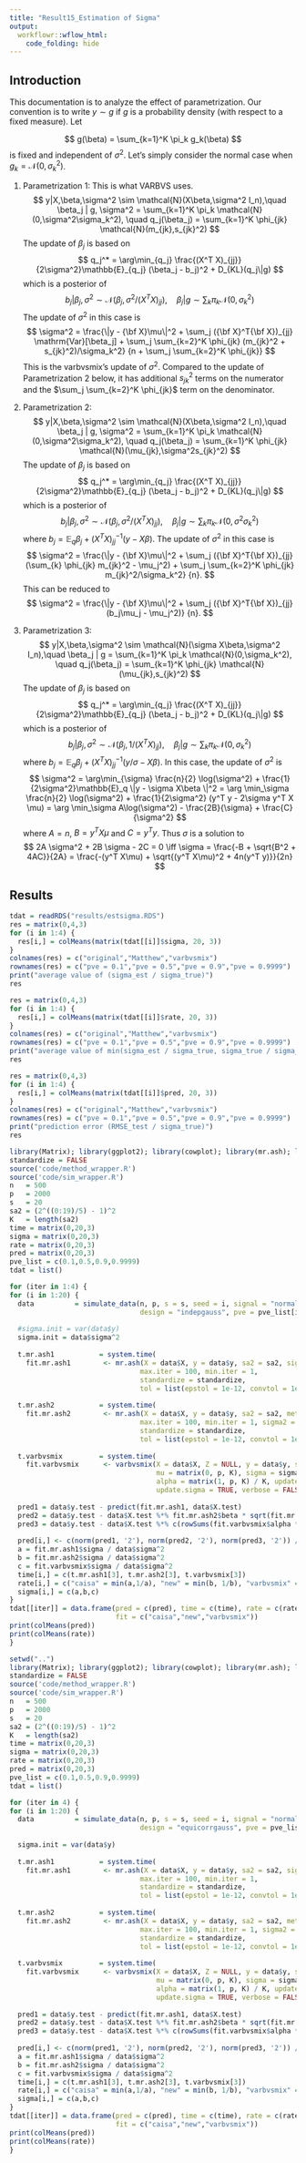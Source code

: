 ```yaml
---
title: "Result15_Estimation of Sigma"
output:
  workflowr::wflow_html:
    code_folding: hide
---
```


## Introduction

This documentation is to analyze the effect of parametrization. Our convention is to write $y\sim g$ if $g$ is a probability density (with respect to a fixed measure). Let

$$
g(\beta) = \sum_{k=1}^K \pi_k g_k(\beta)
$$
is fixed and independent of $\sigma^2$. Let's simply consider the normal case when $g_k = \mathcal{N}(0,\sigma_k^2)$.

(1) Parametrization 1: This is what VARBVS uses.
$$
y|X,\beta,\sigma^2 \sim \mathcal{N}(X\beta,\sigma^2 I_n),\quad \beta_j | g, \sigma^2 = \sum_{k=1}^K \pi_k \mathcal{N}(0,\sigma^2\sigma_k^2),  \quad q_j(\beta_j) = \sum_{k=1}^K \phi_{jk} \mathcal{N}(m_{jk},s_{jk}^2)
$$
The update of $\beta_j$ is based on
$$
q_j^* = \arg\min_{q_j} \frac{(X^T X)_{jj}}{2\sigma^2}\mathbb{E}_{q_j} (\beta_j - b_j)^2 + D_{KL}(q_j\|g)
$$
which is a posterior of
$$
b_j|\beta_j,\sigma^2 \sim \mathcal{N}(\beta_j,\sigma^2 / (X^T X)_{jj}),\quad \beta_j|g \sim \sum_k \pi_k \mathcal{N}(0,\sigma_k^2)
$$
The update of $\sigma^2$ in this case is 
$$
\sigma^2 =
\frac{\|y - {\bf X}\mu\|^2
      + \sum_j ({\bf X}^T{\bf X})_{jj} \mathrm{Var}[\beta_j]
      + \sum_j \sum_{k=2}^K \phi_{jk} (m_{jk}^2 + s_{jk}^2)/\sigma_k^2}
     {n + \sum_j \sum_{k=2}^K \phi_{jk}}
$$
This is the varbvsmix's update of $\sigma^2$. Compared to the update of Parametrization 2 below, it has additional $s_{jk}^2$ terms on the numerator and the $\sum_j \sum_{k=2}^K \phi_{jk}$ term on the denominator.

(2) Parametrization 2:
$$
y|X,\beta,\sigma^2 \sim \mathcal{N}(X\beta,\sigma^2 I_n),\quad \beta_j | g, \sigma^2 = \sum_{k=1}^K \pi_k \mathcal{N}(0,\sigma^2\sigma_k^2), \quad q_j(\beta_j) = \sum_{k=1}^K \phi_{jk} \mathcal{N}(\mu_{jk},\sigma^2s_{jk}^2)
$$
The update of $\beta_j$ is based on
$$
q_j^* = \arg\min_{q_j} \frac{(X^T X)_{jj}}{2\sigma^2}\mathbb{E}_{q_j} (\beta_j - b_j)^2 + D_{KL}(q_j\|g)
$$
which is a posterior of
$$
b_j|\beta_j,\sigma^2 \sim \mathcal{N}(\beta_j,\sigma^2 / (X^T X)_{jj}),\quad \beta_j|g \sim \sum_k \pi_k \mathcal{N}(0,\sigma^2\sigma_k^2)
$$
where $b_j = \mathbb{E}_q \beta_j + (X^T X)_{jj}^{-1}(y - X\beta)$. The update of $\sigma^2$ in this case is 
$$
\sigma^2 =
\frac{\|y - {\bf X}\mu\|^2
      + \sum_j ({\bf X}^T{\bf X})_{jj} (\sum_{k} \phi_{jk} m_{jk}^2 - \mu_j^2)
      + \sum_j \sum_{k=2}^K \phi_{jk} m_{jk}^2/\sigma_k^2}
     {n}.
$$
This can be reduced to
$$
\sigma^2 =
\frac{\|y - {\bf X}\mu\|^2
      + \sum_j ({\bf X}^T{\bf X})_{jj} (b_j\mu_j - \mu_j^2)}
     {n}.
$$

(3) Parametrization 3:
$$
y|X,\beta,\sigma^2 \sim \mathcal{N}(\sigma X\beta,\sigma^2 I_n),\quad \beta_j | g = \sum_{k=1}^K \pi_k \mathcal{N}(0,\sigma_k^2), \quad q_j(\beta_j) = \sum_{k=1}^K \phi_{jk} \mathcal{N}(\mu_{jk},s_{jk}^2)
$$
The update of $\beta_j$ is based on
$$
q_j^* = \arg\min_{q_j} \frac{(X^T X)_{jj}}{2\sigma^2}\mathbb{E}_{q_j} (\beta_j - b_j)^2 + D_{KL}(q_j\|g)
$$
which is a posterior of
$$
b_j|\beta_j,\sigma^2 \sim \mathcal{N}(\beta_j,1 / (X^T X)_{jj}),\quad \beta_j|g \sim \sum_k \pi_k \mathcal{N}(0,\sigma_k^2)
$$
where $b_j = \mathbb{E}_q \beta_j + (X^T X)_{jj}^{-1}(y / \sigma - X\beta)$. In this case, the update of $\sigma^2$ is
$$
\sigma^2 = \arg\min_{\sigma} \frac{n}{2} \log(\sigma^2) + \frac{1}{2\sigma^2}\mathbb{E}_q \|y - \sigma X\beta \|^2 = \arg \min_\sigma \frac{n}{2} \log(\sigma^2) + \frac{1}{2\sigma^2} (y^T y - 2\sigma y^T X \mu) = \arg \min_\sigma A\log(\sigma^2) - \frac{2B}{\sigma} + \frac{C}{\sigma^2}
$$
where $A = n$, $B = y^T X\mu$ and $C = y^T y$. Thus $\sigma$ is a solution to
$$
2A \sigma^2 + 2B \sigma - 2C = 0 \iff \sigma = \frac{-B + \sqrt{B^2 + 4AC}}{2A} = \frac{-(y^T X\mu) + \sqrt{(y^T X\mu)^2 + 4n(y^T y)}}{2n}
$$

## Results

```r
tdat = readRDS("results/estsigma.RDS")
res = matrix(0,4,3)
for (i in 1:4) {
  res[i,] = colMeans(matrix(tdat[[i]]$sigma, 20, 3))
}
colnames(res) = c("original","Matthew","varbvsmix")
rownames(res) = c("pve = 0.1","pve = 0.5","pve = 0.9","pve = 0.9999")
print("average value of (sigma_est / sigma_true)")
res
```

```r
res = matrix(0,4,3)
for (i in 1:4) {
  res[i,] = colMeans(matrix(tdat[[i]]$rate, 20, 3))
}
colnames(res) = c("original","Matthew","varbvsmix")
rownames(res) = c("pve = 0.1","pve = 0.5","pve = 0.9","pve = 0.9999")
print("average value of min(sigma_est / sigma_true, sigma_true / sigma_est)")
res
```

```r
res = matrix(0,4,3)
for (i in 1:4) {
  res[i,] = colMeans(matrix(tdat[[i]]$pred, 20, 3))
}
colnames(res) = c("original","Matthew","varbvsmix")
rownames(res) = c("pve = 0.1","pve = 0.5","pve = 0.9","pve = 0.9999")
print("prediction error (RMSE_test / sigma_true)")
res
```

```r
library(Matrix); library(ggplot2); library(cowplot); library(mr.ash); library(varbvs)
standardize = FALSE
source('code/method_wrapper.R')
source('code/sim_wrapper.R')
n   = 500
p   = 2000
s   = 20
sa2 = (2^((0:19)/5) - 1)^2
K   = length(sa2)
time = matrix(0,20,3)
sigma = matrix(0,20,3)
rate = matrix(0,20,3)
pred = matrix(0,20,3)
pve_list = c(0.1,0.5,0.9,0.9999)
tdat = list()

for (iter in 1:4) {
for (i in 1:20) {
  data          = simulate_data(n, p, s = s, seed = i, signal = "normal",
                                design = "indepgauss", pve = pve_list[iter])
  
  #sigma.init = var(data$y)
  sigma.init = data$sigma^2
  
  t.mr.ash1           = system.time(
    fit.mr.ash1        <- mr.ash(X = data$X, y = data$y, sa2 = sa2, sigma2 = sigma.init,
                                max.iter = 100, min.iter = 1,
                                standardize = standardize,
                                tol = list(epstol = 1e-12, convtol = 1e-8)))
  
  t.mr.ash2           = system.time(
    fit.mr.ash2        <- mr.ash(X = data$X, y = data$y, sa2 = sa2, method = "em2",
                                max.iter = 100, min.iter = 1, sigma2 = sigma.init,
                                standardize = standardize,
                                tol = list(epstol = 1e-12, convtol = 1e-8)))
  
  t.varbvsmix         = system.time(
    fit.varbvsmix      <- varbvsmix(X = data$X, Z = NULL, y = data$y, sa = sa2,
                                    mu = matrix(0, p, K), sigma = sigma.init,
                                    alpha = matrix(1, p, K) / K, update.sa = FALSE,
                                    update.sigma = TRUE, verbose = FALSE))
  
  pred1 = data$y.test - predict(fit.mr.ash1, data$X.test)
  pred2 = data$y.test - data$X.test %*% fit.mr.ash2$beta * sqrt(fit.mr.ash2$sigma) - fit.mr.ash2$intercept
  pred3 = data$y.test - data$X.test %*% c(rowSums(fit.varbvsmix$alpha * fit.varbvsmix$mu)) - fit.varbvsmix$mu.cov
  
  pred[i,] <- c(norm(pred1, '2'), norm(pred2, '2'), norm(pred3, '2')) / sqrt(n) / data$sigma
  a = fit.mr.ash1$sigma / data$sigma^2
  b = fit.mr.ash2$sigma / data$sigma^2
  c = fit.varbvsmix$sigma / data$sigma^2
  time[i,] = c(t.mr.ash1[3], t.mr.ash2[3], t.varbvsmix[3])
  rate[i,] = c("caisa" = min(a,1/a), "new" = min(b, 1/b), "varbvsmix" = min(c, 1/c))
  sigma[i,] = c(a,b,c)
}
tdat[[iter]] = data.frame(pred = c(pred), time = c(time), rate = c(rate), sigma = c(sigma),
                          fit = c("caisa","new","varbvsmix"))
print(colMeans(pred))
print(colMeans(rate))
}
```

```r
setwd("..")
library(Matrix); library(ggplot2); library(cowplot); library(mr.ash); library(varbvs)
standardize = FALSE
source('code/method_wrapper.R')
source('code/sim_wrapper.R')
n   = 500
p   = 2000
s   = 20
sa2 = (2^((0:19)/5) - 1)^2
K   = length(sa2)
time = matrix(0,20,3)
sigma = matrix(0,20,3)
rate = matrix(0,20,3)
pred = matrix(0,20,3)
pve_list = c(0.1,0.5,0.9,0.9999)
tdat = list()

for (iter in 4) {
for (i in 1:20) {
  data          = simulate_data(n, p, s = s, seed = i, signal = "normal", rho = 0,
                                design = "equicorrgauss", pve = pve_list[iter])
  
  sigma.init = var(data$y)
  
  t.mr.ash1           = system.time(
    fit.mr.ash1        <- mr.ash(X = data$X, y = data$y, sa2 = sa2, sigma2 = sigma.init,
                                max.iter = 100, min.iter = 1,
                                standardize = standardize,
                                tol = list(epstol = 1e-12, convtol = 1e-8)))
  
  t.mr.ash2           = system.time(
    fit.mr.ash2        <- mr.ash(X = data$X, y = data$y, sa2 = sa2, method = "em2",
                                max.iter = 100, min.iter = 1, sigma2 = sigma.init,
                                standardize = standardize,
                                tol = list(epstol = 1e-12, convtol = 1e-8)))
  
  t.varbvsmix         = system.time(
    fit.varbvsmix      <- varbvsmix(X = data$X, Z = NULL, y = data$y, sa = sa2,
                                    mu = matrix(0, p, K), sigma = sigma.init,
                                    alpha = matrix(1, p, K) / K, update.sa = FALSE,
                                    update.sigma = TRUE, verbose = FALSE))
  
  pred1 = data$y.test - predict(fit.mr.ash1, data$X.test)
  pred2 = data$y.test - data$X.test %*% fit.mr.ash2$beta * sqrt(fit.mr.ash2$sigma) - fit.mr.ash2$intercept
  pred3 = data$y.test - data$X.test %*% c(rowSums(fit.varbvsmix$alpha * fit.varbvsmix$mu)) - fit.varbvsmix$mu.cov
  
  pred[i,] <- c(norm(pred1, '2'), norm(pred2, '2'), norm(pred3, '2')) / sqrt(n) / data$sigma
  a = fit.mr.ash1$sigma / data$sigma^2
  b = fit.mr.ash2$sigma / data$sigma^2
  c = fit.varbvsmix$sigma / data$sigma^2
  time[i,] = c(t.mr.ash1[3], t.mr.ash2[3], t.varbvsmix[3])
  rate[i,] = c("caisa" = min(a,1/a), "new" = min(b, 1/b), "varbvsmix" = min(c, 1/c))
  sigma[i,] = c(a,b,c)
}
tdat[[iter]] = data.frame(pred = c(pred), time = c(time), rate = c(rate), sigma = c(sigma),
                          fit = c("caisa","new","varbvsmix"))
print(colMeans(pred))
print(colMeans(rate))
}
```
